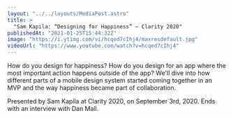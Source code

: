 ```yaml
---
layout: "../../layouts/MediaPost.astro"
title: >
  "Sam Kapila: “Designing for Happiness” — Clarity 2020"
publishedAt: "2021-01-25T15:44:32Z"
image: "https://i.ytimg.com/vi/hcqed7cIhj4/maxresdefault.jpg"
videoUrl: "https://www.youtube.com/watch?v=hcqed7cIhj4"
---
```


How do you design for happiness? How do you design for an app where the most important action happens outside of the app? We'll dive into how different parts of a mobile design system started coming together in an MVP and the way happiness became part of collaboration.

Presented by Sam Kapila at Clarity 2020, on September 3rd, 2020. Ends with an interview with Dan Mall.
